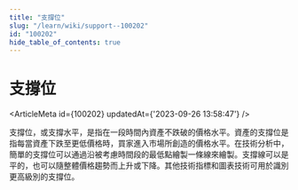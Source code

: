 ```yaml
---
title: "支撐位"
slug: "/learn/wiki/support--100202"
id: "100202"
hide_table_of_contents: true
---
```



# 支撐位

<ArticleMeta id={100202} updatedAt={'2023-09-26 13:58:47'} />
<div className='border-solid border-b border-t-0 my-4 border-[var(--ifm-color-gray-300)]' />

支撐位，或支撐水平，是指在一段時間內資產不跌破的價格水平。資產的支撐位是指每當資產下跌至更低價格時，買家進入市場所創造的價格水平。在技術分析中，簡單的支撐位可以通過沿被考慮時間段的最低點繪製一條線來繪製。支撐線可以是平的，也可以隨整體價格趨勢而上升或下降。其他技術指標和圖表技術可用於識別更高級別的支撐位。
